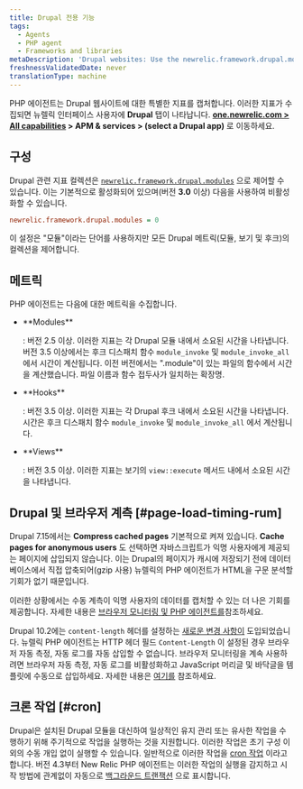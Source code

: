 ```yaml
---
title: Drupal 전용 기능
tags:
  - Agents
  - PHP agent
  - Frameworks and libraries
metaDescription: 'Drupal websites: Use the newrelic.framework.drupal.modules INI setting to capture special metrics for modules, hooks, views, and browser instrumentation.'
freshnessValidatedDate: never
translationType: machine
---
```


PHP 에이전트는 Drupal 웹사이트에 대한 특별한 지표를 캡처합니다. 이러한 지표가 수집되면 뉴렐릭 인터페이스 사용자에 <DNT>**Drupal**</DNT> 탭이 나타납니다. <DNT>**[one.newrelic.com > All capabilities](https://one.newrelic.com/all-capabilities) > APM & services > (select a Drupal app)**</DNT> 로 이동하세요.

## 구성

Drupal 관련 지표 컬렉션은 [`newrelic.framework.drupal.modules`](/docs/php/php-agent-phpini-settings#inivar-framework-drupal-modules) 으로 제어할 수 있습니다. 이는 기본적으로 활성화되어 있으며(버전 <DNT>**3.0**</DNT> 이상) 다음을 사용하여 비활성화할 수 있습니다.

```ini
newrelic.framework.drupal.modules = 0
```

이 설정은 "모듈"이라는 단어를 사용하지만 모든 Drupal 메트릭(모듈, 보기 및 후크)의 컬렉션을 제어합니다.

## 메트릭

PHP 에이전트는 다음에 대한 메트릭을 수집합니다.

* <DNT>
    **Modules**
  </DNT>

  : 버전 2.5 이상. 이러한 지표는 각 Drupal 모듈 내에서 소요된 시간을 나타냅니다. 버전 3.5 이상에서는 후크 디스패치 함수 `module_invoke` 및 `module_invoke_all` 에서 시간이 계산됩니다. 이전 버전에서는 ".module"이 있는 파일의 함수에서 시간을 계산했습니다. 파일 이름과 함수 접두사가 일치하는 확장명.

* <DNT>
    **Hooks**
  </DNT>

  : 버전 3.5 이상. 이러한 지표는 각 Drupal 후크 내에서 소요된 시간을 나타냅니다. 시간은 후크 디스패치 함수 `module_invoke` 및 `module_invoke_all` 에서 계산됩니다.

* <DNT>
    **Views**
  </DNT>

  : 버전 3.5 이상. 이러한 지표는 보기의 `view::execute` 메서드 내에서 소요된 시간을 나타냅니다.

## Drupal 및 브라우저 계측 [#page-load-timing-rum]

Drupal 7.15에서는 <DNT>**Compress cached pages**</DNT> 기본적으로 켜져 있습니다. <DNT>**Cache pages for anonymous users**</DNT> 도 선택하면 <InlinePopover type="browser"/>자바스크립트가 익명 사용자에게 제공되는 페이지에 삽입되지 않습니다. 이는 Drupal의 페이지가 캐시에 저장되기 전에 데이터베이스에서 직접 압축되어(gzip 사용) 뉴렐릭의 PHP 에이전트가 HTML을 구문 분석할 기회가 없기 때문입니다.

이러한 상황에서는 수동 계측이 익명 사용자의 데이터를 캡처할 수 있는 더 나은 기회를 제공합니다. 자세한 내용은 [브라우저 모니터링 및 PHP 에이전트를](/docs/apm/agents/php-agent/features/browser-monitoring-php-agent/)참조하세요.

Drupal 10.2에는 `content-length` 헤더를 설정하는 [새로운 변경 사항이](https://www.drupal.org/node/3298551) 도입되었습니다. 뉴렐릭 PHP 에이전트는 HTTP 헤더 필드 `Content-Length` 이 설정된 경우 브라우저 자동 측정, 자동 로그를 자동 삽입할 수 없습니다. 브라우저 모니터링을 계속 사용하려면 브라우저 자동 측정, 자동 로그를 비활성화하고 JavaScript 머리글 및 바닥글을 템플릿에 수동으로 삽입하세요. 자세한 내용은 [여기를](/docs/apm/agents/php-agent/features/browser-monitoring-php-agent/#auto_instrumentation) 참조하세요.

## 크론 작업 [#cron]

Drupal은 설치된 Drupal 모듈을 대신하여 일상적인 유지 관리 또는 유사한 작업을 수행하기 위해 주기적으로 작업을 실행하는 것을 지원합니다. 이러한 작업은 초기 구성 이외의 수동 개입 없이 실행할 수 있습니다. 일반적으로 이러한 작업을 [cron 작업](https://drupal.org/cron "링크가 새 창에서 열립니다.") 이라고 합니다. 버전 4.3부터 New Relic PHP 에이전트는 이러한 작업의 실행을 감지하고 시작 방법에 관계없이 자동으로 [백그라운드 트랜잭션](/docs/features/monitoring-background-processes#ui) 으로 표시합니다.
